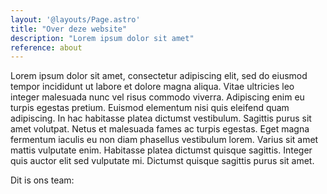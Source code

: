 ```yaml
---
layout: '@layouts/Page.astro'
title: "Over deze website"
description: "Lorem ipsum dolor sit amet"
reference: about
---
```


Lorem ipsum dolor sit amet, consectetur adipiscing elit, sed do eiusmod tempor incididunt ut
labore et dolore magna aliqua. Vitae ultricies leo integer malesuada nunc vel risus commodo
viverra. Adipiscing enim eu turpis egestas pretium. Euismod elementum nisi quis eleifend quam
adipiscing. In hac habitasse platea dictumst vestibulum. Sagittis purus sit amet volutpat. Netus
et malesuada fames ac turpis egestas. Eget magna fermentum iaculis eu non diam phasellus
vestibulum lorem. Varius sit amet mattis vulputate enim. Habitasse platea dictumst quisque
sagittis. Integer quis auctor elit sed vulputate mi. Dictumst quisque sagittis purus sit amet.

Dit is ons team:

<PeopleList />